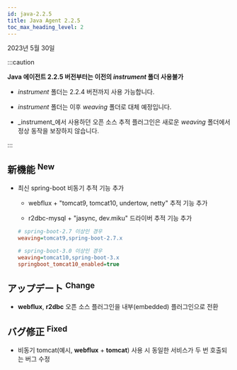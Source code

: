 ```yaml
---
id: java-2.2.5
title: Java Agent 2.2.5
toc_max_heading_level: 2
---
```


2023년 5월 30일

:::caution

**Java 에이전트 2.2.5 버전부터는 이전의 _instrument_ 폴더 사용불가**

-   _instrument_ 폴더는 2.2.4 버전까지 사용 가능합니다.

-   _instrument_ 폴더는 이후 _weaving_ 폴더로 대체 예정입니다.

-   _instrument_에서 사용하던 오픈 소스 추적 플러그인은 새로운 _weaving_ 폴더에서 정상 동작을 보장하지 않습니다.

:::

## 新機能 <sup><Status>New</Status></sup>

-   최신 spring-boot 비동기 추적 기능 추가

    -   webflux + "tomcat9, tomcat10, undertow, netty" 추적 기능 추가

    -   r2dbc-mysql + "jasync, dev.miku" 드라이버 추적 기능 추가

    ```ini title='whatap.conf'
    # spring-boot-2.7 이상인 경우
    weaving=tomcat9,spring-boot-2.7.x

    # spring-boot-3.0 이상인 경우
    weaving=tomcat10,spring-boot-3.x
    springboot_tomcat10_enabled=true
    ```

## アップデート <sup><Status>Change</Status></sup>

-   **webflux**, **r2dbc** 오픈 소스 플러그인을 내부(embedded) 플러그인으로 전환

## バグ修正 <sup><Status>Fixed</Status></sup>

-   비동기 tomcat(예시, **webflux** + **tomcat**) 사용 시 동일한 서비스가 두 번 호출되는 버그 수정
